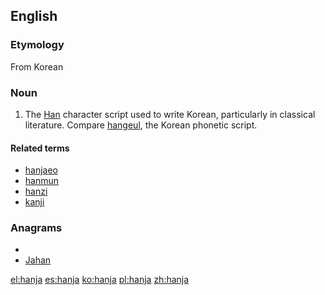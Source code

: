 ==English==
{{wikipedia}}

===Etymology===
From Korean {{ko-inline|한자|hanja|Chinese characters|漢字}}

===Noun===
{{en-noun|hanja}}

# The [[Han]] character script used to write Korean, particularly in classical literature. Compare [[hangeul]], the Korean phonetic script. <!-- note that current academic writing often contains large quantities of hanja, it is hardly out of use! -->

====Related terms====
* [[hanjaeo]]
* [[hanmun]]
* [[hanzi]]
* [[kanji]]

===Anagrams===
* {{alphagram|aahjn}}
* [[Jahan#English|Jahan]]

[[el:hanja]]
[[es:hanja]]
[[ko:hanja]]
[[pl:hanja]]
[[zh:hanja]]